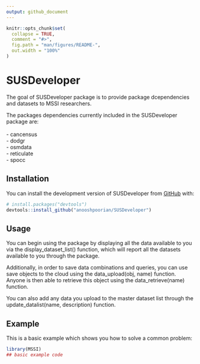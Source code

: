 ```yaml
---
output: github_document
---
```


<!-- README.md is generated from README.Rmd. Please edit that file -->

```r
knitr::opts_chunk$set(
  collapse = TRUE,
  comment = "#>",
  fig.path = "man/figures/README-",
  out.width = "100%"
)
```

# SUSDeveloper

<!-- badges: start -->
<!-- badges: end -->

The goal of SUSDeveloper package is to provide package dcependencies and datasets to MSSI researchers. 

The packages dependencies currently included in the SUSDeveloper package are: \
\
  - cancensus \
  - dodgr \
  - osmdata \
  - reticulate \
  - spocc \

## Installation

<!-- You can install the released version of SUSDeveloper from [CRAN](https://CRAN.R-project.org) with:

``` r
install.packages("MSSI")
``` -->

You can install the development version of SUSDeveloper from [GitHub](https://github.com/) with:

``` r
# install.packages("devtools")
devtools::install_github("anooshpoorian/SUSDeveloper")
```

## Usage

You can begin using the package by displaying all the data available to you via the display_dataset_list() function, which will report all the datasets available to you through the package.

Additionally, in order to save data combinations and queries, you can use save objects to the cloud using the data_upload(obj, name) function. Anyone is then able to retrieve this object using the data_retrieve(name) function. 

You can also add any data you upload to the master dataset list through the update_datalist(name, description) function. 

## Example

This is a basic example which shows you how to solve a common problem:

```r
library(MSSI)
## basic example code
```




